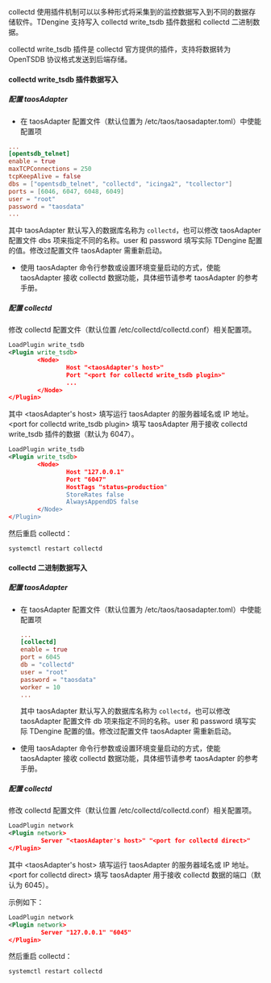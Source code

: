 collectd 使用插件机制可以以多种形式将采集到的监控数据写入到不同的数据存储软件。TDengine 支持写入 collectd write_tsdb 插件数据和 collectd 二进制数据。

collectd write_tsdb 插件是 collectd 官方提供的插件，支持将数据转为 OpenTSDB 协议格式发送到后端存储。

#### collectd write_tsdb 插件数据写入

##### 配置 taosAdapter

- 在 taosAdapter 配置文件（默认位置为 /etc/taos/taosadapter.toml）中使能配置项

```toml
...
[opentsdb_telnet]
enable = true
maxTCPConnections = 250
tcpKeepAlive = false
dbs = ["opentsdb_telnet", "collectd", "icinga2", "tcollector"]
ports = [6046, 6047, 6048, 6049]
user = "root"
password = "taosdata"
...
```

其中 taosAdapter 默认写入的数据库名称为 `collectd`，也可以修改 taosAdapter 配置文件 dbs 项来指定不同的名称。user 和 password 填写实际 TDengine 配置的值。修改过配置文件 taosAdapter 需重新启动。

- 使用 taosAdapter 命令行参数或设置环境变量启动的方式，使能 taosAdapter 接收 collectd 数据功能，具体细节请参考 taosAdapter 的参考手册。
##### 配置 collectd

修改 collectd 配置文件（默认位置 /etc/collectd/collectd.conf）相关配置项。

```xml
LoadPlugin write_tsdb
<Plugin write_tsdb>
        <Node>
                Host "<taosAdapter's host>"
                Port "<port for collectd write_tsdb plugin>"
                ...
        </Node>
</Plugin>
```

其中 \<taosAdapter's host> 填写运行 taosAdapter 的服务器域名或 IP 地址。\<port for collectd write_tsdb plugin> 填写 taosAdapter 用于接收 collectd write_tsdb 插件的数据（默认为 6047）。

```xml
LoadPlugin write_tsdb
<Plugin write_tsdb>
        <Node>
                Host "127.0.0.1"
                Port "6047"
                HostTags "status=production"
                StoreRates false
                AlwaysAppendDS false
        </Node>
</Plugin>
```

然后重启 collectd：

```shell
systemctl restart collectd
```

#### collectd 二进制数据写入

##### 配置 taosAdapter

- 在 taosAdapter 配置文件（默认位置为 /etc/taos/taosadapter.toml）中使能配置项

    ```toml
    ...
    [collectd]
    enable = true
    port = 6045
    db = "collectd"
    user = "root"
    password = "taosdata"
    worker = 10
    ...
    ```

    其中 taosAdapter 默认写入的数据库名称为 `collectd`，也可以修改 taosAdapter 配置文件 db 项来指定不同的名称。user 和 password 填写实际 TDengine 配置的值。修改过配置文件 taosAdapter 需重新启动。

- 使用 taosAdapter 命令行参数或设置环境变量启动的方式，使能 taosAdapter 接收 collectd 数据功能，具体细节请参考 taosAdapter 的参考手册。

##### 配置 collectd

修改 collectd 配置文件（默认位置 /etc/collectd/collectd.conf）相关配置项。

```xml
LoadPlugin network
<Plugin network>
         Server "<taosAdapter's host>" "<port for collectd direct>"
</Plugin>
```

其中 \<taosAdapter's host> 填写运行 taosAdapter 的服务器域名或 IP 地址。\<port for collectd direct> 填写 taosAdapter 用于接收 collectd 数据的端口（默认为 6045）。

示例如下：

```xml
LoadPlugin network
<Plugin network>
         Server "127.0.0.1" "6045"
</Plugin>
```

然后重启 collectd：

```shell
systemctl restart collectd
```

